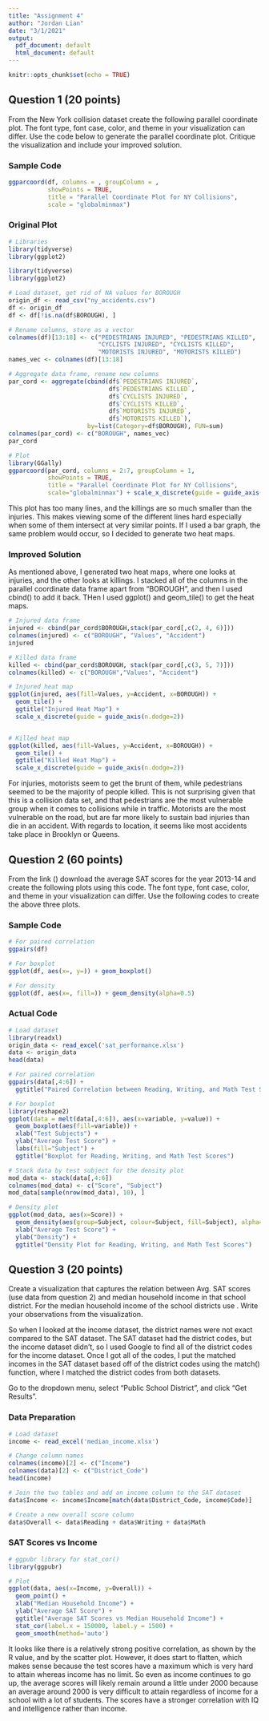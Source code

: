---
title: "Assignment 4"
author: "Jordan Lian"
date: "3/1/2021"
output:
  pdf_document: default
  html_document: default
---

```{r setup, include=FALSE}
knitr::opts_chunk$set(echo = TRUE)
```

## Question 1 (20 points)
From the New York collision dataset create the following parallel coordinate plot. The font type, font case, color, and theme in your visualization can differ. Use the code below to generate the parallel coordinate plot. Critique the visualization and include your improved solution.

### Sample Code
```{r eval=FALSE}
ggparcoord(df, columns = , groupColumn = ,
           showPoints = TRUE,
           title = "Parallel Coordinate Plot for NY Collisions",
           scale = "globalminmax")
```

### Original Plot
```{r eval=FALSE}
# Libraries
library(tidyverse)
library(ggplot2)
```

```{r include=FALSE}
library(tidyverse)
library(ggplot2)
```

```{r df, warning=FALSE}
# Load dataset, get rid of NA values for BOROUGH
origin_df <- read_csv("ny_accidents.csv")
df <- origin_df
df <- df[!is.na(df$BOROUGH), ]

# Rename columns, store as a vector
colnames(df)[13:18] <- c("PEDESTRIANS INJURED", "PEDESTRIANS KILLED", 
                         "CYCLISTS INJURED", "CYCLISTS KILLED", 
                         "MOTORISTS INJURED", "MOTORISTS KILLED")
names_vec <- colnames(df)[13:18]

# Aggregate data frame, rename new columns
par_cord <- aggregate(cbind(df$`PEDESTRIANS INJURED`, 
                            df$`PEDESTRIANS KILLED`, 
                            df$`CYCLISTS INJURED`, 
                            df$`CYCLISTS KILLED`,
                            df$`MOTORISTS INJURED`,
                            df$`MOTORISTS KILLED`),
                      by=list(Category=df$BOROUGH), FUN=sum)
colnames(par_cord) <- c("BOROUGH", names_vec)
par_cord

# Plot
library(GGally)
ggparcoord(par_cord, columns = 2:7, groupColumn = 1,
           showPoints = TRUE,
           title = "Parallel Coordinate Plot for NY Collisions",
           scale="globalminmax") + scale_x_discrete(guide = guide_axis(n.dodge=2))
```
This plot has too many lines, and the killings are so much smaller than the injuries. This makes viewing some of the different lines hard especially when some of them intersect at very similar points. If I used a bar graph, the same problem would occur, so I decided to generate two heat maps.

### Improved Solution

As mentioned above, I generated two heat maps, where one looks at injuries, and the other looks at killings. I stacked all of the columns in the parallel coordinate data frame apart from "BOROUGH", and then I used cbind() to add it back. THen I used ggplot() and geom_tile() to get the heat maps.
```{r injured, killed, warning=FALSE}
# Injured data frame
injured <- cbind(par_cord$BOROUGH,stack(par_cord[,c(2, 4, 6)]))
colnames(injured) <- c("BOROUGH", "Values", "Accident")
injured

# Killed data frame
killed <- cbind(par_cord$BOROUGH, stack(par_cord[,c(3, 5, 7)]))
colnames(killed) <- c("BOROUGH","Values", "Accident")

# Injured heat map
ggplot(injured, aes(fill=Values, y=Accident, x=BOROUGH)) +
  geom_tile() +
  ggtitle("Injured Heat Map") +
  scale_x_discrete(guide = guide_axis(n.dodge=2))


# Killed heat map
ggplot(killed, aes(fill=Values, y=Accident, x=BOROUGH)) +
  geom_tile() +
  ggtitle("Killed Heat Map") +
  scale_x_discrete(guide = guide_axis(n.dodge=2))
```
For injuries, motorists seem to get the brunt of them, while pedestrians seemed to be the majority of people killed. This is not surprising given that this is a collision data set, and that pedestrians are the most vulnerable group when it comes to collisions while in traffic. Motorists are the most vulnerable on the road, but are far more likely to sustain bad injuries than die in an accident. With regards to location, it seems like most accidents take place in Brooklyn or Queens. 

## Question 2 (60 points)
From the link (\textcolor{blue}{http://profiles.doe.mass.edu/statereport/sat.aspx}) download the average SAT scores for the year 2013-14 and create the following plots using this code. The font type, font case, color, and theme in your visualization can differ. Use the following codes to create the above three plots.

### Sample Code
```{r eval=FALSE}
# For paired correlation
ggpairs(df)

# For boxplot
ggplot(df, aes(x=, y=)) + geom_boxplot()

# For density
ggplot(df, aes(x=, fill=)) + geom_density(alpha=0.5)
```

### Actual Code
```{r origin_data, data, mod_data, warning=FALSE}
# Load dataset
library(readxl)
origin_data <- read_excel('sat_performance.xlsx')
data <- origin_data
head(data)

# For paired correlation
ggpairs(data[,4:6]) +
  ggtitle("Paired Correlation between Reading, Writing, and Math Test Scores")

# For boxplot
library(reshape2)
ggplot(data = melt(data[,4:6]), aes(x=variable, y=value)) + 
  geom_boxplot(aes(fill=variable)) +
  xlab("Test Subjects") +
  ylab("Average Test Score") +
  labs(fill="Subject") +
  ggtitle("Boxplot for Reading, Writing, and Math Test Scores")

# Stack data by test subject for the density plot
mod_data <- stack(data[,4:6])
colnames(mod_data) <- c("Score", "Subject")
mod_data[sample(nrow(mod_data), 10), ]

# Density plot
ggplot(mod_data, aes(x=Score)) + 
  geom_density(aes(group=Subject, colour=Subject, fill=Subject), alpha=0.5) +
  xlab("Average Test Score") +
  ylab("Density") +
  ggtitle("Density Plot for Reading, Writing, and Math Test Scores")
```

## Question 3 (20 points) 
Create a visualization that captures the relation between Avg. SAT scores (use data from question 2) and median household income in that school district. For the median household income of the school districts use \textcolor{blue}{http://www.usa.com/rank/massachusetts-state--median-household-income--school-district-rank.htm}. Write your observations from the visualization.

So when I looked at the income dataset, the district names were not exact compared to the SAT dataset. The SAT dataset had the district codes, but the income dataset didn't, so I used Google to find all of the district codes for the income dataset. Once I got all of the codes, I put the matched incomes in the SAT dataset based off of the district codes using the match() function, where I matched the district codes from both datasets.

\textcolor{blue}{https://profiles.doe.mass.edu/search/search.aspx?leftNavId=11238}

Go to the dropdown menu, select "Public School District", and click "Get Results".

### Data Preparation
```{r income, warning=FALSE}
# Load dataset
income <- read_excel('median_income.xlsx')

# Change column names
colnames(income)[2] <- c("Income")
colnames(data)[2] <- c("District_Code")
head(income)

# Join the two tables and add an income column to the SAT dataset
data$Income <- income$Income[match(data$District_Code, income$Code)]

# Create a new overall score column
data$Overall <- data$Reading + data$Writing + data$Math
```

### SAT Scores vs Income
```{r warning=FALSE}
# ggpubr library for stat_cor()
library(ggpubr)

# Plot
ggplot(data, aes(x=Income, y=Overall)) + 
  geom_point() +
  xlab("Median Household Income") +
  ylab("Average SAT Score") +
  ggtitle("Average SAT Scores vs Median Household Income") +
  stat_cor(label.x = 150000, label.y = 1500) +
  geom_smooth(method='auto')
```

It looks like there is a relatively strong positive correlation, as shown by the R value, and by the scatter plot. However, it does start to flatten, which makes sense because the test scores have a maximum which is very hard to attain whereas income has no limit. So even as income continues to go up, the average scores will likely remain around a little under 2000 because an average around 2000 is very difficult to attain regardless of income for a school with a lot of students. The scores have a stronger correlation with IQ and intelligence rather than income. 